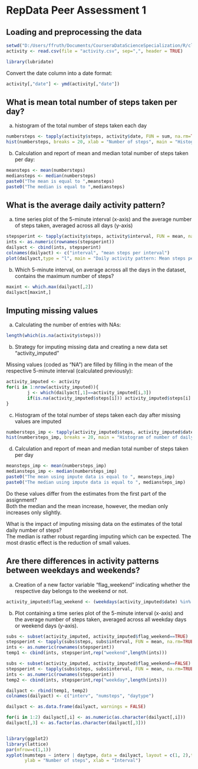 # RepData Peer Assessment 1
  
  
   
## Loading and preprocessing the data
```{r}
setwd("D:/Users/ffruth/Documents/CourseraDataScienceSpecialization/R/class5")
activity <- read.csv(file = "activity.csv", sep=",", header = TRUE)

library(lubridate)
```
  
Convert the date column into a date format:
```{r}
activity[,"date"] <- ymd(activity[,"date"])
```
   
  
## What is mean total number of steps taken per day?  
a) histogram of the total number of steps taken each day  
```{r hist_numbersteps}
numbersteps <- tapply(activity$steps, activity$date, FUN = sum, na.rm=TRUE)
hist(numbersteps, breaks = 20, xlab = "Number of steps", main = "Histogram of total number of daily steps")
```
  
b) Calculation and report of mean and median total number of steps taken per day:
```{r}
meansteps <- mean(numbersteps)
mediansteps <- median(numbersteps)
paste0("The mean is equal to ",meansteps)
paste0("The median is equal to ",mediansteps)
```
  
  
## What is the average daily activity pattern?
a) time series plot of the 5-minute interval (x-axis) and the average number of steps taken, averaged across all days (y-axis)
```{r daily_activity_pattern}
stepsperint <- tapply(activity$steps, activity$interval, FUN = mean, na.rm=TRUE)
ints <- as.numeric(rownames(stepsperint))
dailyact <- cbind(ints, stepsperint)
colnames(dailyact) <- c("interval", "mean steps per interval")
plot(dailyact,type = "l", main = "Daily activity pattern: Mean steps per interval")
```
  
b) Which 5-minute interval, on average across all the days in the dataset, contains the maximum number of steps?
```{r}
maxint <- which.max(dailyact[,2])
dailyact[maxint,]
```
  
  
## Imputing missing values  
a) Calculating the number of entries with NAs:
```{r}
length(which(is.na(activity$steps)))
```
 
b) Strategy for imputing missing data and creating a new data set "activity_imputed"  
  
  
Missing values (coded as "NA") are filled by filling in the mean of the respective 5-minute interval (calculated previously):  
```{r hist_numbersteps_imputed}
activity_imputed <- activity
for(i in 1:nrow(activity_imputed)){
        j <- which(dailyact[,1]==activity_imputed[i,3])
        if(is.na(activity_imputed$steps[i])) activity_imputed$steps[i] <- dailyact[j,2]
} 
```

c) Histogram of the total number of steps taken each day after missing values are imputed
```{r}
numbersteps_imp <- tapply(activity_imputed$steps, activity_imputed$date, FUN = sum, na.rm=TRUE)
hist(numbersteps_imp, breaks = 20, main = "Histogram of number of daily steps with imputed data set")
```
  
d) Calculation and report of mean and median total number of steps taken per day
```{r}
meansteps_imp <- mean(numbersteps_imp)
mediansteps_imp <- median(numbersteps_imp)
paste0("The mean using impute data is equal to ", meansteps_imp)
paste0("The median using impute data is equal to ", mediansteps_imp)
```
  
  
Do these values differ from the estimates from the first part of the assignment?  
Both the median and the mean increase, however, the median only increases only slightly.  
  
What is the impact of imputing missing data on the estimates of the total daily number of steps?  
The median is rather robust regarding imputing which can be expected. The most drastic effect is the reduction of small values.

## Are there differences in activity patterns between weekdays and weekends?  
a) Creation of a new factor variable "flag_weekend" indicating whether the respective day belongs to the weekend or not. 
```{r}
activity_imputed$flag_weekend <- (weekdays(activity_imputed$date) %in% c("Samstag","Sonntag"))
```
  
b) Plot containing a time series plot of the 5-minute interval (x-axis) and the average number of steps taken, averaged across all weekday days or weekend days (y-axis).  
```{r}
subs <- subset(activity_imputed, activity_imputed$flag_weekend==TRUE)
stepsperint <- tapply(subs$steps, subs$interval, FUN = mean, na.rm=TRUE)
ints <- as.numeric(rownames(stepsperint))
temp1 <- cbind(ints, stepsperint,rep("weekend",length(ints)))

subs <- subset(activity_imputed, activity_imputed$flag_weekend==FALSE)
stepsperint <- tapply(subs$steps, subs$interval, FUN = mean, na.rm=TRUE)
ints <- as.numeric(rownames(stepsperint))
temp2 <- cbind(ints, stepsperint,rep("weekday",length(ints)))

dailyact <- rbind(temp1, temp2)
colnames(dailyact) <- c("interv", "numsteps", "daytype")

dailyact <- as.data.frame(dailyact, warnings = FALSE)

for(i in 1:2) dailyact[,i] <- as.numeric(as.character(dailyact[,i]))
dailyact[,3] <- as.factor(as.character(dailyact[,3]))


library(ggplot2)
library(lattice)
par(mfrow=c(1,1))
xyplot(numsteps ~ interv | daytype, data = dailyact, layout = c(1, 2),type = c("l"),
       ylab = "Number of steps", xlab = "Interval") 
```

